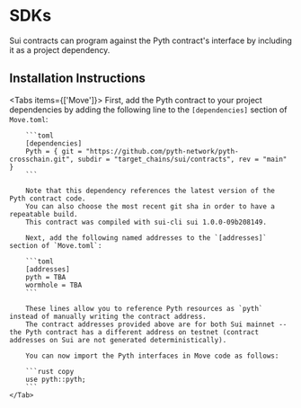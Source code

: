
# SDKs

Sui contracts can program against the Pyth contract's interface by including it as a project dependency.

## Installation Instructions

<Tabs items={['Move']}>
    <Tab>
        First, add the Pyth contract to your project dependencies by adding the following line to the `[dependencies]` section of `Move.toml`:

        ```toml
        [dependencies]
        Pyth = { git = "https://github.com/pyth-network/pyth-crosschain.git", subdir = "target_chains/sui/contracts", rev = "main" }
        ```

        Note that this dependency references the latest version of the Pyth contract code.
        You can also choose the most recent git sha in order to have a repeatable build.
        This contract was compiled with sui-cli sui 1.0.0-09b208149.

        Next, add the following named addresses to the `[addresses]` section of `Move.toml`:

        ```toml
        [addresses]
        pyth = TBA
        wormhole = TBA
        ```

        These lines allow you to reference Pyth resources as `pyth` instead of manually writing the contract address.
        The contract addresses provided above are for both Sui mainnet -- the Pyth contract has a different address on testnet (contract addresses on Sui are not generated deterministically).

        You can now import the Pyth interfaces in Move code as follows:

        ```rust copy
        use pyth::pyth;
        ```
    </Tab>

</Tabs>
